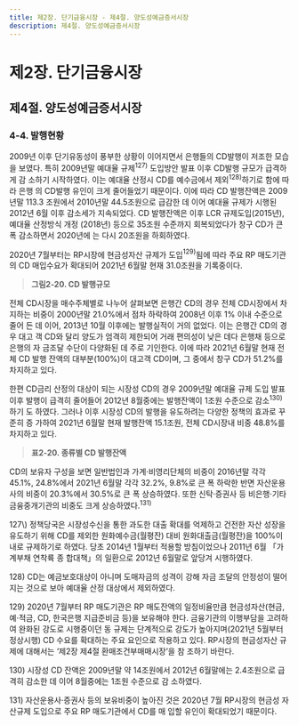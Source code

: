 ```yaml
---
title: 제2장. 단기금융시장 - 제4절. 양도성예금증서시장
description: 제4절. 양도성예금증서시장
---
```


# 제2장. 단기금융시장

## 제4절. 양도성예금증서시장

### 4-4. 발행현황

2009년 이후 단기유동성이 풍부한 상황이 이어지면서 은행들의 CD발행이 저조한 모습
을 보였다. 특히 2009년말 예대율 규제$^{127)}$ 도입방안 발표 이후 CD발행 규모가 급격하게 감
소하기 시작하였다. 이는 예대율 산정시 CD를 예수금에서 제외$^{128)}$하기로 함에 따라 은행
의 CD발행 유인이 크게 줄어들었기 때문이다. 이에 따라 CD 발행잔액은 2009년말 113.3
조원에서 2010년말 44.5조원으로 급감한 데 이어 예대율 규제가 시행된 2012년 6월 이후
감소세가 지속되었다. CD 발행잔액은 이후 LCR 규제도입(2015년), 예대율 산정방식 개정
(2018년) 등으로 35조원 수준까지 회복되었다가 창구 CD가 큰 폭 감소하면서 2020년에
는 다시 20조원을 하회하였다.

2020년 7월부터는 RP시장에 현금성자산 규제가 도입$^{129)}$됨에 따라 주요 RP 매도기관의
CD 매입수요가 확대되어 2021년 6월말 현재 31.0조원을 기록중이다.

> __그림2-20. CD 발행규모__

<GCenterImg src ="/fm/2-20.png" caption="그림2-20. CD 발행규모"/>

전체 CD시장을 매수주체별로 나누어 살펴보면 은행간 CD의 경우 전체 CD시장에서 차
지하는 비중이 2000년말 21.0%에서 점차 하락하여 2008년 이후 1% 이내 수준으로 줄어
든 데 이어, 2013년 10월 이후에는 발행실적이 거의 없었다. 이는 은행간 CD의 경우 대고
객 CD와 달리 양도가 엄격히 제한되어 거래 편의성이 낮은 데다 은행채 등으로 은행의 자
금조달 수단이 다양화된 데 주로 기인한다. 이에 따라 2021년 6월말 현재 전체 CD 발행
잔액의 대부분(100%)이 대고객 CD이며, 그 중에서 창구 CD가 51.2%를 차지하고 있다.

한편 CD금리 산정의 대상이 되는 시장성 CD의 경우 2009년말 예대율 규제 도입 발표
이후 발행이 급격히 줄어들어 2012년 8월중에는 발행잔액이 1조원 수준으로 감소$^{130)}$하기
도 하였다. 그러나 이후 시장성 CD의 발행을 유도하려는 다양한 정책의 효과로 꾸준히 증
가하여 2021년 6월말 현재 발행잔액 15.1조원, 전체 CD시장내 비중 48.8%를 차지하고 있다.

> __표2-20. 종류별 CD 발행잔액__

<GCenterImg src ="/fm/t2-20.png" caption="표2-20. 종류별 CD 발행잔액"/>

CD의 보유자 구성을 보면 일반법인과 가계·비영리단체의 비중이 2016년말 각각 45.1%,
24.8%에서 2021년 6월말 각각 32.2%, 9.8%로 큰 폭 하락한 반면 자산운용사의 비중이
20.3%에서 30.5%로 큰 폭 상승하였다. 또한 신탁·증권사 등 비은행·기타금융중개기관의 비중도 크게 상승하였다.$^{131)}$

<GComment>
127\) 정책당국은 시장성수신을 통한 과도한 대출 확대를 억제하고 건전한 자산 성장을 유도하기 위해 CD를 제외한 원화예수금(월평잔) 대비
원화대출금(월평잔)을 100%이내로 규제하기로 하였다. 당초 2014년 1월부터 적용할 방침이었으나 2011년 6월 「가계부채 연착륙 종
합대책」의 일환으로 2012년 6월말로 앞당겨 시행하였다.

128\) CD는 예금보호대상이 아니며 도매자금의 성격이 강해 자금 조달의 안정성이 떨어지는 것으로 보아 예대율 산정 대상에서 제외하였다.

129\) 2020년 7월부터 RP 매도기관은 RP 매도잔액의 일정비율만큼 현금성자산(현금, 예·적금, CD, 한국은행 지급준비금 등)을 보유해야
한다. 금융기관의 이행부담을 고려하여 완화된 강도로 시행중이던 동 규제는 단계적으로 강도가 높아지며(2021년 5월부터 정상시행)
CD 수요를 확대하는 주요 요인으로 작용하고 있다. RP시장의 현금성자산 규제에 대해서는 ‘제2장 제4절 환매조건부매매시장’을 참
조하기 바란다.

130\) 시장성 CD 잔액은 2009년말 약 14조원에서 2012년 6월말에는 2.4조원으로 급격히 감소한 데 이어 8월중에는 1조원 수준으로 감
소하였다.

131\) 자산운용사·증권사 등의 보유비중이 높아진 것은 2020년 7월 RP시장의 현금성 자산규제 도입으로 주요 RP 매도기관에서 CD를 매
입할 유인이 확대되었기 때문이다.
</GComment>

